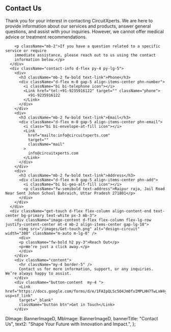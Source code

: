 <ContactUsStyle>
  <Banner banner={banner} />
  <div class="site-container">
    <div class="main-content mt-5 mt-lg-0">
      <h2 className="pb-2 fw-bold h3 text-orange pt-lg-6">Contact Us</h2>
      <div className="pt-lg-5 pt-4">
        <p className="mb-2">Thank you for your interest in contacting CircuitXperts. We are here to
        provide information about our services and products, answer general
        questions, and assist with your inquiries. However, we cannot offer
        medical advice or treatment recommendations.</p>

        <p className="mb-2">If you have a question related to a specific service or require
        immediate assistance, please reach out to us using the contact
        information below.</p>
      </div>
      <div className="contact-info d-flex py-4 py-lg-5">
        <div>
          <h3 className="mb-2 fw-bold text-link">Phone</h3>
          <div className="d-flex m-0 gap-5 align-items-center phn-number">
            <i className="bi bi-telephone icon"></i>
            <Link href="tel:+91-9235916122" target="" className="phone">
              +91-9235916122
            </Link>
          </div>
        </div>
        <div>
          <h3 className="mb-2 fw-bold text-link">Email</h3>
          <div className="d-flex m-0 gap-5 align-items-center phn-email">
            <i class="bi bi-envelope-at-fill icon"></i>
            <Link
              href="mailto:info@circuitxperts.com"
              target=""
              className="mail"
            >
              info@circuitxperts.com
            </Link>
          </div>
        </div>
        <div>
          <h3 className="mb-2 fw-bold text-link">Address</h3>
          <div className="d-flex m-0 gap-5 align-items-center phn-add">
            <i className="bi bi-geo-alt-fill icon"></i>
            <p className="fw-semibold text-address">Raipur raja, Jail Road Near Sent Johon School Bahraich, Uttar Pradesh 271801</p>
          </div>
        </div>
      </div>
      <div className="get-touch d-flex flex-column align-content-end text-center bg-primary text-white px-3 mb-3">
        <div className="image-content d-flex flex-column flex-lg-row justify-content-center mt-4 mb-2 align-items-center gap-lg-10">
          <img src="/images/Get-touch.png" alt="design-circuit" width="300" className="m-auto m-lg-0" />
          <div>
          <p className="fw-bold h2 py-3">Reach Out</p>
          <p>We’re just a click away.</p>
          </div>
        </div>
        <div className="content">
          <hr className="my-4 border-5" />
          Contact us for more information, support, or any inquiries. We’re always happy to assist.
        </div>
        <div className="button-content  my-4 ">
          <Link  href="https://docs.google.com/forms/d/e/1FAIpQLSc5O4Jm0fxIMPLHH7TwLxW4yeRrJK7RSDs0AsGmzFUuiJcXEg/viewform?usp=sf_link"
          target="_blank"
          className="button btn">Get in Touch</Link>
        </div>

  </div>
    </div>

  </div>
</ContactUsStyle>


  DImage: BannerImageD,
  MbImage: BannerImageD,
  bannerTitle: "Contact Us",
  text2: "Shape Your Future with Innovation and Impact.",
};
